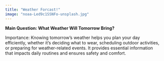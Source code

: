 ```yaml
---
title: "Weather Forcast!"
image: "noaa-Led9c1SSNFo-unsplash.jpg"
---
```


**Main Question: What Weather Will Tomorrow Bring?**

Importance: Knowing tomorrow's weather helps you plan your day efficiently, whether it's deciding what to wear, scheduling outdoor activities, or preparing for weather-related events. It provides essential information that impacts daily routines and ensures safety and comfort.


